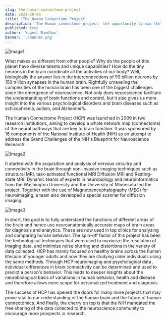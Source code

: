 ```yaml
---
slug: the-human-connectome-project
date: 2021-10-06
title: 'The Human Connectome Project'
description: 'The Human connectome project- the opportunity to map the complex neural network of the brain and obtain unparalleled compilation of neural data which is analysed to understand structural and functional neural connectivity leading to never achieved before conclusions about the brain'
published: true
author: 'Yugesh Ramdhun'
banner: './banner.png'
---
```


![Image1](./image1.png)

What makes us different from other people?
Why do the people of this planet have diverse talents and unique capabilities?
How do the tiny neurons in the brain coordinate all the activities of our body?
Well, biologically the answer lies in the interconnections of 90 billion neurons by 150 trillion 
synapses in the human brain. Rightfully unraveling the complexities of the human brain has been one of the 
biggest challenges since the emergence of neuroscience. Not only does neuroscience facilitate the understanding 
of brain functions and control, but it also gives us more insight into the various psychological disorders and 
brain diseases such as schizophrenia, autism, and Alzheimer’s.

The Human Connectome Project (HCP) was launched in 2009 in two research institutions, aiming to develop 
a whole network map (connectome) of the neural pathways that are key to brain function. It was sponsored by 
16 components of the National Institute of Health (NIH) as an attempt to address the Grand Challenges of the 
NIH's Blueprint for Neuroscience Research.

![Image2](./image2.png)

It started with the acquisition and analysis of nervous circuitry and connectivity in the 
brain through non-invasive imaging techniques such as structural MRI, task-activated functional MRI Diffusion 
MRI and Resting-state MRI. Dynamic teams of experts in neurobiology and neuroinformatics from the Washington 
University and the University of Minnesota led the project. Together with the use of Magnetoencephalography (MEG) 
for neuroimaging, a team also developed a special scanner for diffusion imaging.

![Image3](./image3.jpg)

In short, the goal is to fully understand the functions of different areas of the brain and hence use neuroanatomically
accurate maps of brain areas for diagnosis and analytics. These are now used in top clinics for analyzing and comparing 
human behavior. The spin-off factor of this project has been the technological techniques that were used to maximize the
resolution of imaging data, and minimize noise blurring and distortions in the variety of data collected. HCP has
mainly focused on healthy brains across the human lifespan of younger adults and now they are studying older 
individuals using the same methods. Through HCP neuroimaging and psychological data , individual differences 
in brain connectivity can be determined and used to predict a person's behavior. This leads to deeper insights 
about the neurobiological basis of variations in human behavior, health and disease and therefore allows more 
scope for personalized treatment and diagnosis.


The success of HCP has opened the doors for many more projects that may prove vital to our understanding of the 
human brain and the future of human connectomics. And finally, the cherry on top is that the NIH mandated the free 
sharing of the data collected to the neuroscience community to encourage more prospects in research.

